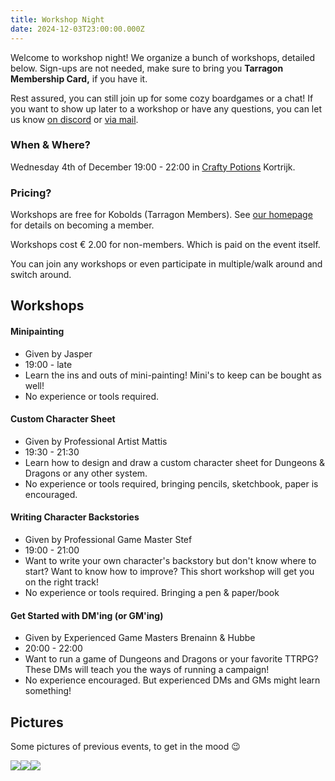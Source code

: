 ```yaml
---
title: Workshop Night
date: 2024-12-03T23:00:00.000Z
---
```


Welcome to workshop night! We organize a bunch of workshops, detailed below. Sign-ups are not needed, make sure to bring you **Tarragon Membership Card,** if you have it.

Rest assured, you can still join up for some cozy boardgames or a chat! If you want to show up later to a workshop or have any questions, you can let us know [on discord](https://discord.com/invite/TjDUu2Gkag) or [via mail](mailto\:tarragonvzw@gmail.com).

### When & Where?

Wednesday 4th of December 19:00 - 22:00 in [Crafty Potions](https://maps.app.goo.gl/Gzm1VVBpcnpDms4F7) Kortrijk.

### Pricing?

Workshops are free for Kobolds (Tarragon Members). See [our homepage](https://tarragon.be) for details on becoming a member.

Workshops cost € 2.00 for non-members. Which is paid on the event itself.

You can join any workshops or even participate in multiple/walk around and switch around.

## Workshops

#### Minipainting

* Given by Jasper
* 19:00 - late
* Learn the ins and outs of mini-painting! Mini's to keep can be bought as well!
* No experience or tools required.

#### Custom Character Sheet

* Given by Professional Artist Mattis
* 19:30 - 21:30
* Learn how to design and draw a custom character sheet for Dungeons & Dragons or any other system.
* No experience or tools required, bringing pencils, sketchbook, paper is encouraged.

#### Writing Character Backstories

* Given by Professional Game Master Stef
* 19:00 - 21:00
* Want to write your own character's backstory but don't know where to start? Want to know how to improve? This short workshop will get you on the right track!
* No experience or tools required. Bringing a pen & paper/book

#### Get Started with DM'ing (or GM'ing)

* Given by Experienced Game Masters Brenainn & Hubbe
* 20:00 - 22:00
* Want to run a game of Dungeons and Dragons or your favorite TTRPG? These DMs will teach you the ways of running a campaign!
* No experience encouraged. But experienced DMs and GMs might learn something!

## Pictures

Some pictures of previous events, to get in the mood 😉

![](</uploads/public/uploads/eventpics/2023 Workshop Night/PXL_20240417_171504181.jpg>)![](</uploads/public/uploads/eventpics/2023 Workshop Night/IMG_0052.jpg>)![](</uploads/public/uploads/eventpics/2023 Workshop Night/IMG_0046.jpg>)
